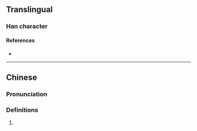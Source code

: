 {{character info/new}}
==Translingual==

===Han character===
{{Han char|rn=9|rad=人|as=13|sn=15|four=|canj=OYVG|ids=⿰亻雍}}

====References====
* {{Han ref|kx=0119.140|hdz=10228.010|uh=3495|ud=13461}}

----

==Chinese==
{{zh-forms}}

===Pronunciation===
{{zh-pron
|m=yāng
|c=zoeng1
|mc=y
|oc=y
|cat=a
}}
{{attention|yue|zoeng1 seems wrong}}

===Definitions===
{{zh-hanzi}}

# {{zh-only|㒕降}}